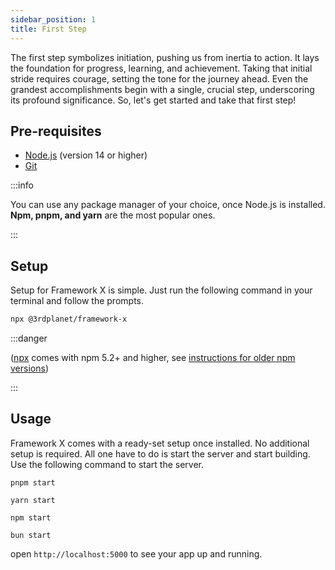 ```yaml
---
sidebar_position: 1
title: First Step
---
```



The first step symbolizes initiation, pushing us from inertia to action. It lays the foundation for progress, learning, and achievement. Taking that initial stride requires courage, setting the tone for the journey ahead. Even the grandest accomplishments begin with a single, crucial step, underscoring its profound significance. So, let's get started and take that first step!

## Pre-requisites

-   [Node.js](https://nodejs.org/en/) (version 14 or higher)
-   [Git](https://git-scm.com/)

:::info

You can use any package manager of your choice, once Node.js is installed. **Npm, pnpm, and yarn** are the most popular ones.

:::

## Setup

Setup for Framework X is simple. Just run the following command in your terminal and follow the prompts.

```bash
npx @3rdplanet/framework-x
```

:::danger

([npx](https://medium.com/@maybekatz/introducing-npx-an-npm-package-runner-55f7d4bd282b) comes with npm 5.2+ and higher, see [instructions for older npm versions](https://gist.github.com/gaearon/4064d3c23a77c74a3614c498a8bb1c5f))

:::

## Usage

Framework X comes with a ready-set setup once installed. No additional setup is required. All one have to do is start the server and start building. Use the following command to start the server.

<Tabs>
<TabItem value="pnpm" label="pnpm">

    pnpm start

</TabItem>
<TabItem value="yarn" label="yarn">

    yarn start

</TabItem>
<TabItem value="npm" label="npm">

    npm start

</TabItem>
<TabItem value="bun" label="bun">

    bun start

</TabItem>
</Tabs>

open `http://localhost:5000` to see your app up and running.

<Support />
